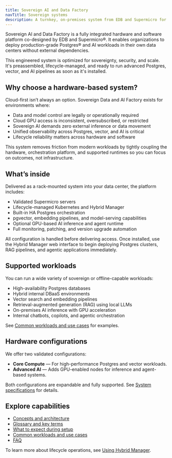 ```yaml
---
title: Sovereign AI and Data Factory
navTitle: Sovereign systems
description: A turnkey, on-premises system from EDB and Supermicro for secure, high-performance database and AI workloads, with full lifecycle management.
---
```


Sovereign AI and Data Factory is a fully integrated hardware and software platform co-designed by EDB and Supermicro®. It enables organizations to deploy production-grade Postgres® and AI workloads in their own data centers without external dependencies.

This engineered system is optimized for sovereignty, security, and scale. It's preassembled, lifecycle-managed, and ready to run advanced Postgres, vector, and AI pipelines as soon as it's installed.

## Why choose a hardware-based system?

Cloud-first isn’t always an option. Sovereign Data and AI Factory exists for environments where:

- Data and model control are legally or operationally required
- Cloud GPU access is inconsistent, oversubscribed, or restricted
- Sovereign AI demands zero external inference or data movement
- Unified observability across Postgres, vector, and AI is critical
- Lifecycle reliability matters across hardware and software

This system removes friction from modern workloads by tightly coupling the hardware, orchestration platform, and supported runtimes so you can focus on outcomes, not infrastructure.

## What’s inside

Delivered as a rack-mounted system into your data center, the platform includes:

-   Validated Supermicro servers
-   Lifecycle-managed Kubernetes and Hybrid Manager
-   Built-in HA Postgres orchestration
-   pgvector, embedding pipelines, and model-serving capabilities
-   Optional GPU-based AI inference and agent runtime
-   Full monitoring, patching, and version upgrade automation

All configuration is handled before delivering access. Once installed, use the Hybrid Manager web interface to begin deploying Postgres clusters, RAG pipelines, and agentic applications immediately.

## Supported workloads

You can run a wide variety of sovereign or offline-capable workloads:

-   High-availability Postgres databases
-   Hybrid internal DBaaS environments
-   Vector search and embedding pipelines
-   Retrieval-augmented generation (RAG) using local LLMs
-   On-premises AI inference with GPU acceleration
-   Internal chatbots, copilots, and agentic orchestration

See [Common workloads and use cases](./use-cases) for examples.

## Hardware configurations

We offer two validated configurations:

- **Core Compute** — For high-performance Postgres and vector workloads.
- **Advanced AI** — Adds GPU-enabled nodes for inference and agent-based systems.

Both configurations are expandable and fully supported. See [System specifications](./specs) for details.

## Explore capabilities

- [Concepts and architecture](./concepts)
- [Glossary and key terms](./glossary)
- [What to expect during setup](./what-to-expect)
- [Common workloads and use cases](./use-cases)
- [FAQ](./faq)

To learn more about lifecycle operations, see [Using Hybrid Manager](/edb-postgres-ai/latest/hybrid-manager/using_hybrid_manager/).
